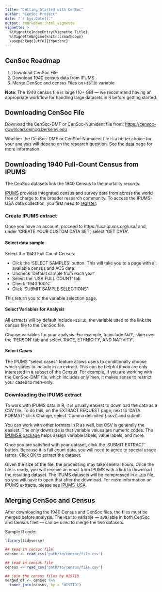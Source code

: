 ```yaml
---
title: "Getting Started with CenSoc"
author: "CenSoc Project"
date: "`r Sys.Date()`"
output: rmarkdown::html_vignette
vignette: >
  %\VignetteIndexEntry{Vignette Title}
  %\VignetteEngine{knitr::rmarkdown}
  \usepackage[utf8]{inputenc}
---
```



## CenSoc Roadmap 

1. Download CenSoc File
2. Download 1940 census data from IPUMS
3. Merge CenSoc and census Files on `HISTID` variable

**Note**: The 1940 census file is large (10+ GB) — we recommend having an appropriate workflow for handling large datasets in R before getting started.   

## Downloading CenSoc File

Download the CenSoc-DMF or CenSoc-Numident file from: [https://censoc-download.demog.berkeley.edu](https://censoc-download.demog.berkeley.edu/)

Whether the CenSoc-DMF or CenSoc-Numident file is a better choice for your analysis will depend on the research question. See the [data](https://censoc.org/data/) page for more information. 


## Downloading 1940 Full-Count Census from IPUMS

The CenSoc datasets link the 1940 Census to the mortality records.

[IPUMS](https://ipums.org/what-is-ipums) provides integrated census and survey data from across the world free of charge to the broader research community. To access the IPUMS-USA data collection, you first need to [register](https://uma.pop.umn.edu/usa/user/new?return_url=https%3A%2F%2Fusa.ipums.org%2Fusa-action%2Fmenu). 

### Create IPUMS extract

Once you have an account, proceed to https://usa.ipums.org/usa/ and, under 'CREATE YOUR CUSTOM DATA SET', select 'GET DATA'.

#### Select data sample

 Select the 1940 Full Count Census:

- Click the 'SELECT SAMPLES' button. This will take you to a page with all available census and ACS data.
- Uncheck 'Default sample from each year'
- Select the 'USA FULL COUNT' tab
- Check '1940 100%'
- Click 'SUBMIT SAMPLE SELECTIONS'

This return you to the variable selection page.

#### Select Variables for Analysis

All extracts will by default include `HISTID`, the variable used to the link the census file to the CenSoc file.

Choose variables for your analysis. For example, to include `RACE`, slide over the 'PERSON' tab and select 'RACE, ETHNICITY, AND NATIVITY'.

#### Select Cases  

The IPUMS "select cases" feature allows users to conditionally choose which states to include in an extract. This can be helpful if you are only interested in a subset of the Census. For example, if you are working with the CenSoc-DMF file, which includes only men, it makes sense to restrict your cases to men-only. 

### Downloading the IPUMS extract

To work with IPUMS data in R, it is usually easiest to download the data as a CSV file. To do this, on the EXTRACT REQUEST page, next to 'DATA FORMAT', click Change, select 'Comma delimited (.csv)' and submit.

You can work with other formats in R as well, but CSV is generally the easiest. The only downside is that variable values are numeric codes. The [IPUMSR package](https://cran.r-project.org/web/packages/ipumsr/vignettes/ipums.html) helps assign variable labels, value labels, and more.
 
Once you are satisfied with your dataset, click the 'SUBMIT EXTRACT' button. Because it is full count data, you will need to agree to special usage terms. Click OK to extract the dataset.

Given the size of the file, the processing may take several hours. Once the file is ready, you will receive an email from IPUMS with a link to download the resulting dataset. The IPUMS datasets will be compressed in a .zip file, so you will have to open that after the download. For more information on IPUMS extracts, please see [IPUMS-USA](https://usa.ipums.org/usa/data.shtml).

## Merging CenSoc and Census

After downloading the 1940 Census and CenSoc files, the files must be merged before analysis. The `HISTID` variable — available in both CenSoc and Census files — can be used to merge the two datasets. 

Sample R code: 

```r
library(tidyverse)

## read in censoc file
censoc <- read_csv('path/to/censoc/file.csv')

## read in census file
census <- read_csv('path/to/census/file.csv') 

## join the census files by HISTID
merged_df <- censoc %>%
  inner_join(census, by = "HISTID")
```
